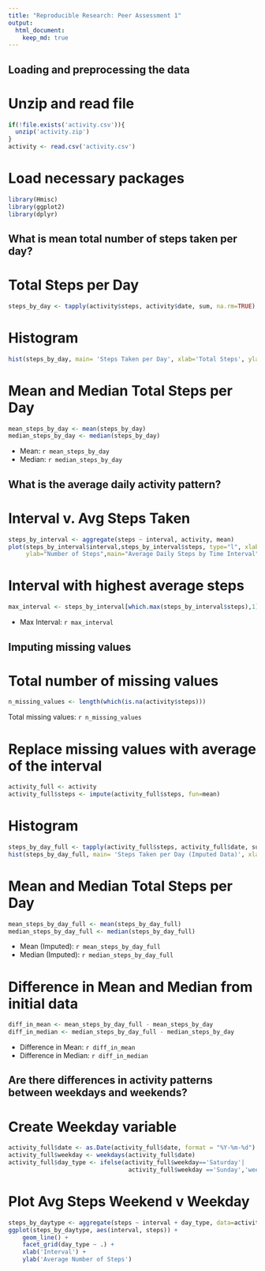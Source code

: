 ```yaml
---
title: "Reproducible Research: Peer Assessment 1"
output: 
  html_document:
    keep_md: true
---
```



## Loading and preprocessing the data

# Unzip and read file
```r
if(!file.exists('activity.csv')){
  unzip('activity.zip')
}
activity <- read.csv('activity.csv')
```

# Load necessary packages
```r
library(Hmisc)
library(ggplot2)
library(dplyr)
```


## What is mean total number of steps taken per day?

# Total Steps per Day
```r
steps_by_day <- tapply(activity$steps, activity$date, sum, na.rm=TRUE)
```

# Histogram
```r
hist(steps_by_day, main= 'Steps Taken per Day', xlab='Total Steps', ylab='Frequency')
```

# Mean and Median Total Steps per Day
```r
mean_steps_by_day <- mean(steps_by_day)
median_steps_by_day <- median(steps_by_day)
```

* Mean: `r mean_steps_by_day`
* Median:  `r median_steps_by_day`


## What is the average daily activity pattern?

# Interval v. Avg Steps Taken
```r
steps_by_interval <- aggregate(steps ~ interval, activity, mean)
plot(steps_by_interval$interval,steps_by_interval$steps, type="l", xlab="Interval",
     ylab="Number of Steps",main="Average Daily Steps by Time Interval")
```

# Interval with highest average steps
```r
max_interval <- steps_by_interval[which.max(steps_by_interval$steps),1]
```
* Max Interval: `r max_interval`


## Imputing missing values

# Total number of missing values
```r
n_missing_values <- length(which(is.na(activity$steps)))
```
Total missing values: `r n_missing_values`

# Replace missing values with average of the interval
```r
activity_full <- activity
activity_full$steps <- impute(activity_full$steps, fun=mean)
```

# Histogram
```r
steps_by_day_full <- tapply(activity_full$steps, activity_full$date, sum, na.rm=TRUE)
hist(steps_by_day_full, main= 'Steps Taken per Day (Imputed Data)', xlab='Total Steps', ylab='Frequency')
```
# Mean and Median Total Steps per Day
```r
mean_steps_by_day_full <- mean(steps_by_day_full)
median_steps_by_day_full <- median(steps_by_day_full)
```
* Mean (Imputed): `r mean_steps_by_day_full`
* Median (Imputed):  `r median_steps_by_day_full`


# Difference in Mean and Median from initial data
```r
diff_in_mean <- mean_steps_by_day_full - mean_steps_by_day
diff_in_median <- median_steps_by_day_full - median_steps_by_day
``` 
* Difference in Mean: `r diff_in_mean`
* Difference in Median: `r diff_in_median`


## Are there differences in activity patterns between weekdays and weekends?

# Create Weekday variable
```r
activity_full$date <- as.Date(activity_full$date, format = "%Y-%m-%d")
activity_full$weekday <- weekdays(activity_full$date)
activity_full$day_type <- ifelse(activity_full$weekday=='Saturday'|
                                  activity_full$weekday =='Sunday','weekend','weekday')
```

# Plot Avg Steps Weekend v Weekday
```r
steps_by_daytype <- aggregate(steps ~ interval + day_type, data=activity_full, mean)
ggplot(steps_by_daytype, aes(interval, steps)) + 
    geom_line() + 
    facet_grid(day_type ~ .) +
    xlab('Interval') + 
    ylab('Average Number of Steps')
```